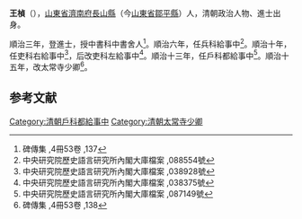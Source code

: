{{Otheruses|王楨|other=同名或類似名的其它條目描述}}
'''王楨'''（{{bd|1609年||1688年|catIdx=}}），[[山東省|山東省]][[濟南府|濟南府]][[長山縣|長山縣]]（今[[山東省|山東省]][[鄒平縣|鄒平縣]]）人，清朝政治人物、進士出身。

順治三年，登進士，授中書科中書舍人<ref>碑傳集 ,4冊53卷 ,137</ref>。順治六年，任兵科給事中<ref>中央研究院歷史語言研究所內閣大庫檔案 ,088554號</ref>。順治十年，任吏科右給事中<ref>中央研究院歷史語言研究所內閣大庫檔案 ,038928號</ref>，后改吏科左給事中<ref>中央研究院歷史語言研究所內閣大庫檔案 ,038375號</ref>。順治十三年，任戶科都給事中<ref>中央研究院歷史語言研究所內閣大庫檔案 ,087149號</ref>。順治十五年，改太常寺少卿<ref>碑傳集 ,4冊53卷 ,138</ref>。

==参考文献==
{{reflist}}
{{清朝人物小作品}}
{{順治三年丙戌科殿試金榜}}
[[Category:清朝戶科都給事中|Category:清朝戶科都給事中]]
[[Category:清朝太常寺少卿|Category:清朝太常寺少卿]]